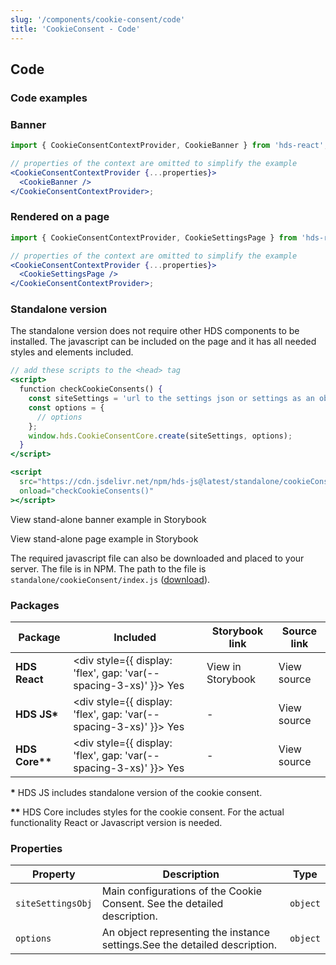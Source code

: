 ```yaml
---
slug: '/components/cookie-consent/code'
title: 'CookieConsent - Code'
---
```




## Code

### Code examples

### Banner

```jsx
import { CookieConsentContextProvider, CookieBanner } from 'hds-react';

// properties of the context are omitted to simplify the example
<CookieConsentContextProvider {...properties}>
  <CookieBanner />
</CookieConsentContextProvider>;
```

### Rendered on a page

```jsx
import { CookieConsentContextProvider, CookieSettingsPage } from 'hds-react';

// properties of the context are omitted to simplify the example
<CookieConsentContextProvider {...properties}>
  <CookieSettingsPage />
</CookieConsentContextProvider>;
```

### Standalone version

The standalone version does not require other HDS components to be installed. The javascript can be included on the page and it has all needed styles and elements included.

```jsx
// add these scripts to the <head> tag
<script>
  function checkCookieConsents() {
    const siteSettings = 'url to the settings json or settings as an object';
    const options = {
      // options
    };
    window.hds.CookieConsentCore.create(siteSettings, options);
  }
</script>

<script
  src="https://cdn.jsdelivr.net/npm/hds-js@latest/standalone/cookieConsent/index.js"
  onload="checkCookieConsents()"
></script>
```

<p>
  <ExternalLink
    href="/storybook/react/static-cookie-consent/standaloneBanner.html"
    openInExternalDomainAriaLabel="Opens in a new domain"
    openInNewTab
    openInNewTabAriaLabel="Opens in a new tab"
  >
    View stand-alone banner example in Storybook
  </ExternalLink>
</p>
<ExternalLink
  href="/storybook/react/static-cookie-consent/standalonePage.html"
  openInExternalDomainAriaLabel="Opens in a new domain"
  openInNewTab
  openInNewTabAriaLabel="Opens in a new tab"
>
  View stand-alone page example in Storybook
</ExternalLink>

The required javascript file can also be downloaded and placed to your server. The file is in <ExternalLink openInNewTab openInNewTabAriaLabel="Opens in a new tab" href="https://www.npmjs.com/package/hds-js/v/latest?activeTab=code">NPM</ExternalLink>. The path to the file is `standalone/cookieConsent/index.js` (<a href="https://cdn.jsdelivr.net/npm/hds-js@latest/standalone/cookieConsent/index.js" aria-label="Download the standalone javascript file automatically" download>download</a>).

### Packages

| Package          | Included                                                                                        | Storybook link                                                                                                                                                                       | Source link                                                                                                                                                                                                                                                                                   |
| ---------------- | ----------------------------------------------------------------------------------------------- | ------------------------------------------------------------------------------------------------------------------------------------------------------------------------------------ | --------------------------------------------------------------------------------------------------------------------------------------------------------------------------------------------------------------------------------------------------------------------------------------------- |
| **HDS React**    | <div style={{ display: 'flex', gap: 'var(--spacing-3-xs)' }}><IconCheckCircleFill /> Yes </div> | <Link size="M" openInNewTab openInNewTabAriaLabel="Opens in a new tab" href="/storybook/react/?path=/story/components-cookieconsent--english-modal-version">View in Storybook</Link> | <ExternalLink size="M" openInExternalDomainAriaLabel="Opens in a new domain" openInNewTab openInNewTabAriaLabel="Opens in a new tab" href="https://github.com/City-of-Helsinki/helsinki-design-system/blob/master/packages/react/src/components/cookieConsent">View source</ExternalLink>     |
| **HDS JS\***     | <div style={{ display: 'flex', gap: 'var(--spacing-3-xs)' }}><IconCheckCircleFill /> Yes </div> | -                                                                                                                                                                                    | <ExternalLink size="M" openInExternalDomainAriaLabel="Opens in a new domain" openInNewTab openInNewTabAriaLabel="Opens in a new tab" href="https://github.com/City-of-Helsinki/helsinki-design-system/blob/master/packages/react/src/components/cookieConsentCore">View source</ExternalLink> |
| **HDS Core\*\*** | <div style={{ display: 'flex', gap: 'var(--spacing-3-xs)' }}><IconCheckCircleFill /> Yes </div> | -                                                                                                                                                                                    | <ExternalLink size="M" openInExternalDomainAriaLabel="Opens in a new domain" openInNewTab openInNewTabAriaLabel="Opens in a new tab" href="https://github.com/City-of-Helsinki/helsinki-design-system/blob/master/packages/core/src/components/cookie-consent">View source</ExternalLink>     |

**\*** HDS JS includes standalone version of the cookie consent.

**\*\*** HDS Core includes styles for the cookie consent. For the actual functionality React or Javascript version is needed.

### Properties

| Property          | Description                                                                                                                                               | Type     |
| ----------------- | --------------------------------------------------------------------------------------------------------------------------------------------------------- | -------- |
| `siteSettingsObj` | Main configurations of the Cookie Consent. <InternalLink href="/components/cookie-consent/api#site-settings">See the detailed description.</InternalLink> | `object` |
| `options`         | An object representing the instance settings.<InternalLink href="/components/cookie-consent/api#options">See the detailed description.</InternalLink>     | `object` |
